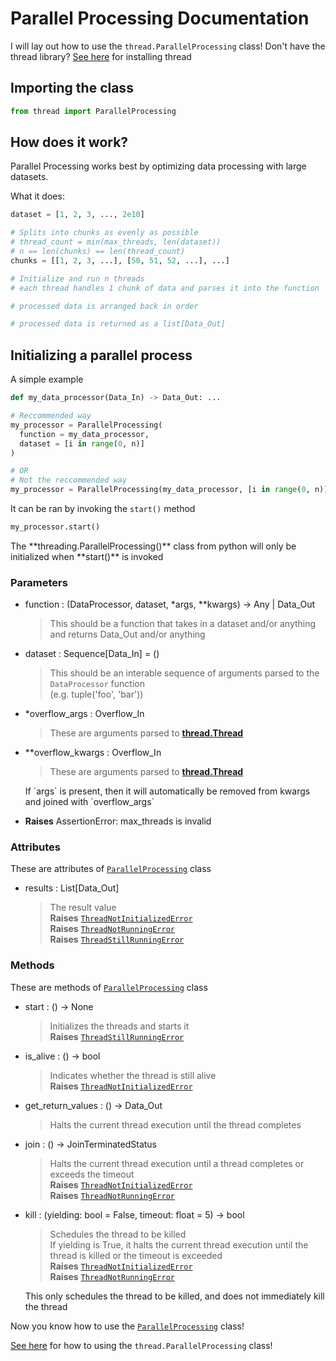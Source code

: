 
# Parallel Processing Documentation

I will lay out how to use the `thread.ParallelProcessing` class!
Don't have the thread library? [See here](./getting-started.md) for installing thread



## Importing the class

```py
from thread import ParallelProcessing
```



## How does it work?

Parallel Processing works best by optimizing data processing with large datasets.

What it does:
```py
dataset = [1, 2, 3, ..., 2e10]

# Splits into chunks as evenly as possible
# thread_count = min(max_threads, len(dataset))
# n == len(chunks) == len(thread_count)
chunks = [[1, 2, 3, ...], [50, 51, 52, ...], ...]

# Initialize and run n threads
# each thread handles 1 chunk of data and parses it into the function

# processed data is arranged back in order

# processed data is returned as a list[Data_Out]
```



## Initializing a parallel process

A simple example
```py
def my_data_processor(Data_In) -> Data_Out: ...

# Reccommended way
my_processor = ParallelProcessing(
  function = my_data_processor,
  dataset = [i in range(0, n)]
)

# OR
# Not the reccommended way
my_processor = ParallelProcessing(my_data_processor, [i in range(0, n)])
```

It can be ran by invoking the `start()` method
```py
my_processor.start()
```

<Callout type="info">
  The **threading.ParallelProcessing()** class from python will only be initialized when **start()** is invoked
</Callout>



### Parameters

* function : (DataProcessor, dataset, *args, **kwargs) -> Any | Data_Out
  > This should be a function that takes in a dataset and/or anything and returns Data_Out and/or anything

* dataset : Sequence[Data_In] = ()
  > This should be an interable sequence of arguments parsed to the `DataProcessor` function<br />
  > (e.g. tuple('foo', 'bar'))
  
* *overflow_args : Overflow_In
  > These are arguments parsed to [**thread.Thread**](./threading.md#parameters)

* **overflow_kwargs : Overflow_In
  > These are arguments parsed to [**thread.Thread**](./threading.md#parameters)<br />
  <Callout type="info">
    If `args` is present, then it will automatically be removed from kwargs and joined with `overflow_args`
  </Callout>
  

* **Raises** AssertionError: max_threads is invalid



### Attributes

These are attributes of [`ParallelProcessing`](#importing-the-class) class

* results : List[Data_Out]
  > The result value<br />
  > **Raises** [`ThreadNotInitializedError`](./exceptions.md#threadNotInitializedError)<br />
  > **Raises** [`ThreadNotRunningError`](./exceptions.md#threadnotrunningerror)<br />
  > **Raises** [`ThreadStillRunningError`](./exceptions.md#threadStillRunningError)



### Methods

These are methods of [`ParallelProcessing`](#importing-the-class) class

* start : () -> None
  > Initializes the threads and starts it<br />
  > **Raises** [`ThreadStillRunningError`](./exceptions.md#threadStillRunningError)

* is_alive : () -> bool
  > Indicates whether the thread is still alive<br />
  > **Raises** [`ThreadNotInitializedError`](./exceptions.md#threadNotInitializedError)

* get_return_values : () -> Data_Out
  > Halts the current thread execution until the thread completes

* join : () -> JoinTerminatedStatus
  > Halts the current thread execution until a thread completes or exceeds the timeout<br />
  > **Raises** [`ThreadNotInitializedError`](./exceptions.md#threadNotInitializedError)<br />
  > **Raises** [`ThreadNotRunningError`](./exceptions.md#threadnotrunningerror)

* kill : (yielding: bool = False, timeout: float = 5) -> bool
  > Schedules the thread to be killed<br />
  > If yielding is True, it halts the current thread execution until the thread is killed or the timeout is exceeded<br />
  > **Raises** [`ThreadNotInitializedError`](./exceptions.md#threadnotinitializederror)<br />
  > **Raises** [`ThreadNotRunningError`](./exceptions.md#threadnotrunningerror)<br />
  <Callout type="info">
    This only schedules the thread to be killed, and does not immediately kill the thread
  </Callout>

Now you know how to use the [`ParallelProcessing`](#importing-the-class) class!

[See here](./parallel-processing.md) for how to using the `thread.ParallelProcessing` class!